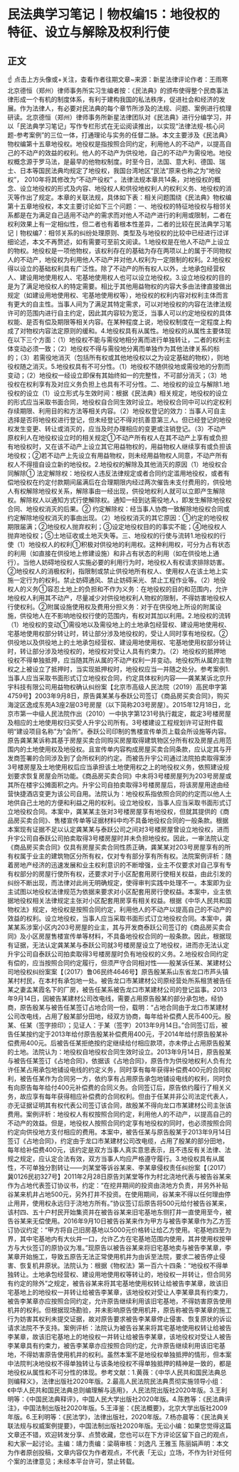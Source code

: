 # 民法典学习笔记丨物权编15：地役权的特征、设立与解除及权利行使
## 正文
☝ 点击上方头像或+关注，查看作者往期文章~来源：新星法律评论作者：王雨寒 北京德恒（郑州）律师事务所实习生编者按：《民法典》的颁布使得整个民商事法律形成一个有机的制度体系，有利于建构我国的私法秩序，促进社会和经济的发展。作为法律人，有必要对民法典的每个章节所涉及的法规、问题、案例进行梳理研读。北京德恒（郑州）律师事务所新星法律团队对《民法典》进行分编学习，并以「民法典学习笔记」写作专栏形式在无讼阅读推出，以实现“法律法规-核心问题-参考案例”的三位一体，打通理论与实务的任督二脉。本文主要涉及《民法典》物权编第十五章地役权。地役权是指按照合同约定，利用他人的不动产，以提高自己的不动产的效益的权利。他人的不动产为供役地，自己的不动产为需役地。地役权概念源于罗马法，是最早的他物权制度。时至今日，法国、意大利、德国、瑞士、日本等国民法典均规定了地役权，我国台湾地区“民法”原来也称之为“地役权”， 2010年将其修改为“不动产役权” 。法律法规本章共14条，对地役权的概念、设立地役权的形式及内容、地役权人和供役地权利人的权利义务、地役权的消灭等作出了规定。本章的关联法规，具体如下表：相关问题围绕《民法典》物权编第十五章地役权，本文主要讨论如下三个问题：一、地役权的特征地役权与相邻关系都是在为满足自己适用不动产的需求而对他人不动产进行的利用或限制，二者在权利效果上有一定相似性，但二者也有着根本性差异，二者的比较在民法典学习笔记丨物权编7：相邻关系的纠纷处理原则、类型及与地役权的比较中已经进行过详细论述，本文不再赘述，如有需要可至前文阅读。1.地役权是在他人不动产上设立的物权。地役权是一项他物权，该权利存在的基础为存在两项以上的属于不同物权人的不动产，地役权为利用他人不动产并对他人权利为一定限制的权利。2.地役权得以设立的基础权利具有广泛性。除了不动产的所有权人以外，土地承包经营权人、建设用地使用权人、宅基地使用权人也可以设立地役权。3.设立地役权的目的是为了满足地役权人的特定需要。相比于其他用益物权的内容大多由法律直接做出规定（如建设用地使用权、宅基地使用权等），地役权的权利内容对权利主体而言有更大的自主性。当事人间为了满足其特定需求，可以对地役权的内容在法律法规许可的范围内进行自主约定，因此其内容较为宽泛，当事人可以约定地役权的具体权能、是否有偿及期限等相关内容。在某种程度上说，地役权制度在一定程度上构成了对物权内容法定原则的缓和。4.地役权具有从属性。地役权的从属性主要体现在以下三个方面：（1）地役权不能与需役地相分离而进行单独转让，二者的权利主体变动必须一致；（2）地役权不得与需役地分离而单独作为其他法律关系的标的；（3）若需役地消灭（包括所有权或其他地役权以之为设定基础的物权），则地役权随之消灭。5.地役权具有不可分性。（1）地役权不随供役地或需役地的分割而变动；（2）地役权一经设立即保有其始终如一的完整性，不可部分消灭；（3）地役权在权利享有及对应义务负担上也具有不可分性。二、地役权的设立与解除1.地役权的设立（1）设立形式与生效时间：根据《民法典》相关规定，地役权的设立的形式应当采取书面合同，地役权自合同生效时设立。地役权合同中可以约定权利存续期限、利用目的和方法等相关内容。（2）地役权登记的效力：当事人可自主选择是否将地役权进行登记，但未经登记不得对抗善意第三人。但已经登记的地役权发生变更、转让或消灭的，应当及时办理相应的变更或注销登记。（3）不动产原权利人在地役权设立时的相关规定①不动产所有权人在其不动产上享有或负担有地役权时，又在该不动产上设立其它用益物权的，用益物权人继续享有或负担该地役权；②若不动产上先设立有用益物权，则未经用益物权人同意，不动产所有权人不得擅自设立新的地役权。2.地役权的解除及其他消灭的原因（1）地役权合同解除① 法定解除权：地役权人违反法律规定或者合同约定滥用地役权，或者有偿地役权在约定付款期间届满后在合理期限内经过两次催告未支付费用的，供役地人有权解除地役权关系，解除事由一经出现，供役地权利人就可以立即产生解除权。解除权人以通知方式行使解除权。通知一经到达需役地人，即发生解除地役权合同、地役权消灭的后果。② 约定解除权：经当事人协商一致解除地役权合同或约定解除地役权消灭的事由出现。（2）地役权消灭的其它原因：①约定的地役权期限届满；②地役权人抛弃权利；③设定地役权目的的事实不能；④地役权人抛弃地役权；⑤土地征收或土地灭失等。三、地役权的行使与流转1.地役权的行使（1）地役权人的权利①积极对供役地的利用权。这种利用权，可分为占有状态的利用（如直接在供役地上修建设施）和非占有状态的利用（如在供役地上通行）。当他人妨碍地役权人实施必要的利用行为时，地役权人有权请求排除妨害。②地役权人的消极权利，指限制或禁止供役地所有权人、使用权人在该土地上实施一定行为的权利。禁止妨碍通风、禁止妨碍采光、禁止工程作业等。（2）地役权人的义务①容忍土地上的负担和不作为义务：在地役权的目的和范围内，允许地役权人利用其不动产，尽量减少对供役地权利人物权的限制，不得妨害地役权人行使权利。②附属设施使用权及费用分担义务：对于在供役地上所设的附属设施，供役地人在不影响地役权行使的范围内，有权对其加以利用。2.地役权的流转（1）地役权的变动①需役地以及需役地上的土地承包经营权、建设用地使用权、宅基地使用权部分转让时，转让部分涉及地役权的，受让人同时享有地役权。②供役地以及供役地上的土地承包经营权、建设用地使用权、宅基地使用权部分转让时，转让部分涉及地役权的，地役权对受让人具有约束力。（2）地役权的抵押地役权不得单独抵押，应当随其所从属的不动产权利一并变动。地役权所从属的主物权之上被设立了抵押时，当实现抵押权时，地役权应当一并随之处分。参考案例1.当事人应当采取书面形式订立地役权合同，约定具体权利内容——龚某某诉北京升宇科技有限公司用益物权确认纠纷案【北京市高级人民法院（2019）高民申字第4759号】2003年9月8日，原告龚某某与泰跃公司签订《商品房买卖合同》，购买海淀区逸成东苑A3座2层03号房屋（以下简称203号房屋）。2015年12月18日，北京市第一中级人民法院作出（2010）一中执字第1231号执行裁定，裁定3号楼房屋及相应的土地使用权归买受人升宇公司所有。3号楼建设工程规划许可证附件载明“建设项目名称”为“会所”。泰跃公司印制的售楼宣传单页上载会所设施等内容。原告龚某某诉称其基于房屋买卖合同购买房屋取得建筑物区分所有权及房屋占用范围内的土地使用权及地役权。且宣传单内容构成房屋买卖合同条款，应认定其与开发商签署的合同涉及到了会所权利的约定。而被告升宇公司通过法院拍卖取得案涉3号楼房屋及土地使用权后应当承担该土地使用权之上的地役权义务，依照建设规划要求恢复房屋会所功能。《商品房买卖合同》中未将3号楼房屋列为203号房屋或其所在楼宇公摊面积之内。升宇公司自拍卖取得3号楼房屋后，将该房屋用途由经营快捷酒店变更为该公司自用。法院认为：地役权系指依照合同的约定而以他人土地供自己土地的方便和利益之用的权利。设立地役权，当事人应当采取书面形式订立地役权合同。本案中，龚某某主张对3号楼房屋享有地役权，但就其提供的《商品房买卖合同》、售楼宣传单等证据材料中均不具备地役权合同的一般条款。根据本案现有证据不足以认定龚某某与泰跃公司之间对3号楼房屋曾设立地役权，进而升宇公司自泰跃公司拍卖取得3号楼房屋时并未负担地役权。因此，一审法院认定《商品房买卖合同》仅具有房屋买卖合同性质正确，龚某某对203号房屋享有的所有权属于业主的建筑物区分所有权，仅对专有部分享有所有权。法院案例评析：随着房地产经济的迅速发展和业主权利意识的不断增强，业主不仅要求对自己享有专有权部分的房屋行使所有权，还要求对于小区配套用房行使相关权益，由此引发的纠纷不断出现，而法律对此尚无明确规定，使得审判实践中处理不一。本案即为业主试图以地役权法律规范为依据来要求对小区配套用房行使权益。本案中，业主依据地役权相关法律规定主张对小区配套用房享有相关权益。根据《中华人民共和国物权法》规定，地役权是按照合同约定，利用他人的不动产以提高自己的不动产的效益的权利。设立地役权，当事人应当采取书面形式订立地役权合同。本案中，龚某某系涉案小区内203号房屋的业主，其与开发商泰跃公司签订的《商品房买卖合同》及小区房屋售楼宣传单等材料，不具备地役权合同的一般条款。因此，根据现有证据，无法认定龚某某与泰跃公司就3号楼房屋设立了地役权，进而亦无法认定升宇公司自泰跃公司拍卖取得3号楼房屋时负有地役权的义务。2.地役权合同约定有偿的，应当按照合同约定履行，但须严守合同相对性——殷某诉任某、某建材公司地役权纠纷案案【（2017）鲁06民终4646号】原告殷某系山东省龙口市芦头镇某村村民，在本村有承包地一处。被告龙口市某建材公司原经营处所系租赁被告任某之妻孟某霞名下的厂房，被告任某系被告龙口市某建材公司的登记监事。2013年9月14日，因被告某建材公司改电线，需要占用原告殷某的部分承包地，经协商，原告殷某与被告任某签订占地合同一份，载明：“占地合同由于龙口市某建材公司改电线，占用了殷某部分田地，经双方协商，每年给补偿费人民币400元。殷某、任某（签字捺印）；见证人：于某（签字）2013年9月14日。”合同签订后，被告任某按约定于2013年给付原告殷某补偿费用400元，于2014年给付原告殷某补偿费用400元。后被告任某拒绝按约定继续给付相应款项，亦未停止占用原告殷某的土地。法院认为：地役权自地役权合同生效时设立。2013年9月14日，原告殷某与被告任某签订《占地合同》，依据该《占地合同》，原告作为供役地权利人负有允许任某占用承包地铺设电线的约定义务，同时享有每年获得补偿费400元的合同权利，被告任某作为合同另一方，依约享有占用原告承包地铺设电线的权利，同时负有向原告每年给付400元补偿费的合同义务。合同签订后，原告依约履行了相关义务，故应享有每年获得相应补偿费的合同权利。但由于任某并非公司法定代表人，亦无证据证明其有权代表公司签订该合同，故殷某不得向龙口市某建材公司主张该费用。案例评析：地役权人有权按照合同约定，利用他人的不动产，以提高自己的不动产的效益。但是，地役权人按照合同约定享有地役权的同时，也必须按照合同约定向供役地方支付相应的费用。本案中，被告任某与原告殷某于2013年9月14日签订《占地合同》，约定由于龙口市某建材公司改电缆，占用了殷某的部分田地，每年给补偿费400元，该约定是双方当事人真实意思表示，且不违反有关法律、法规之规定，应认定合法有效，双方当事人均应严格遵守履行。3.地役权具有从属性，不可单独分割转让——刘某堂等诉谷某来、李某章侵权责任纠纷案【（2017）冀0126民初327号】2011年2月28日原告刘某堂等作为村北浇地代表与被告谷某来作为占地代表签订协议书，约定：“在挖井期间的投资由浇地方负责，并另外补贴谷某来机井占地500元，另外打井不投资。在使用期间，谷某来不得以任何理由停止用井，使用权永远归于浇地方所有。”协议签订后原告将500元给付被告谷某来，该村四、五十户村民开始集资并在被告谷某来旧宅基地东侧打井一直使用至今，被告谷某来无偿使用。2016年9月10日被告谷某来作为甲方与被告李某章作为乙方签订协议约定：“甲方将自己旧房基地以5000元价格转让给乙方使用。宅基地四至为界，其中宅基地内有大伙井一口，允许乙方在宅基地范围内使用，其井使用权按甲方与大伙签订的原协议为准。”现原告以被告谷某来将旧宅基地卖与被告李某章，李某章开始施工，导致五原告无法正常使用机井为由诉至法院，要求二被告停止侵害、恢复机井原状。法院认为：根据《物权法》第一百六十四条：“地役权不得单独转让。土地承包经营权、建设用地使用权等转让的，地役权一并转让，但合同另有约定的除外”之规定，被告谷某来将其宅基地使用权转让给被告李某章，故该旧宅基地上的地役权一并转让给被告李某章，该地役权对受让人李某章具有约束力，被告李某章亦应按照合同约定，允许原告继续利用该旧宅基地，不得妨害原告使用机井的权利。但根据现场勘验，并未影响原告使用机井，原告称被告李某章的施工行为妨害其权利未提交证据，故对原告要求被告李某章停止侵害、恢复原状的诉讼请求法院不予支持。案例评析：法院认为被告谷某来将其宅基地使用权转让给被告李某章，故该旧宅基地上的地役权一并转让给被告李某章，该地役权对受让人被告李某章具有约束力，被告李某章亦应按照合同约定，允许原告继续利用该旧宅基地，不得妨害原告使用机井的权利。虽然本案不是地役权单独抵押的情形，但本案中法院判决地役权不得单独转让与该条地役权不得单独抵押的精神是一致的，都是地役权从属性和不可分性的体现。参考文献：1.黄薇：《中华人民共和国民法典总则编释义》，法律出版社2020年版。2.最高人民法院民法典贯彻实施领导小组：《中华人民共和国民法典总则编理解与适用》，人民法院出版社2020年版。3.王利明等：《中国民法典释评》，中国人民大学出版社2020年版。4.陈甦等：《民法典评注》，中国法制出版社2020年版。5.王泽鉴：《民法概要》，北京大学出版社2009年版。6.王利明等：《民法学》，法律出版社，2020年版。7.杨亦晨等：《民法典关联法规与权威案例提要》，中国法制出版社2020年版。无讼小编：如果您觉得这篇文章还不错，欢迎转发分享、点赞收藏，您也可以在下方评论区留下自己的观点，和大家一起讨论。主编：靖力责编：梁萌审核：刘逸凡 王雅玉 陈丽娟声明：本文为作者原创投稿，文章内容仅为作者观点，不代表「无讼」立场，不作为针对任何个案的法律意见；未经本平台许可，禁止转载。